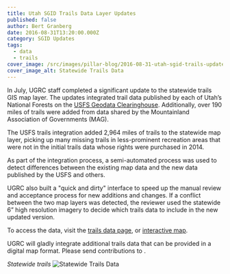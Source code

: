 ```yaml
---
title: Utah SGID Trails Data Layer Updates
published: false
author: Bert Granberg
date: 2016-08-31T13:20:00.000Z
category: SGID Updates
tags:
  - data
  - trails
cover_image: /src/images/pillar-blog/2016-08-31-utah-sgid-trails-update/statewidetrails.png
cover_image_alt: Statewide Trails Data
---
```



In July, UGRC staff completed a significant update to the statewide trails GIS map layer. The updates integrated trail data published by each of Utah’s National Forests on the [USFS Geodata Clearinghouse](https://data.fs.usda.gov/geodata/). Additionally, over 190 miles of trails were added from data shared by the Mountainland Association of Governments (MAG).

The USFS trails integration added 2,964 miles of trails to the statewide map layer, picking up many missing trails in less-prominent recreation areas that were not in the initial trails data whose rights were purchased in 2014.

As part of the integration process, a semi-automated process was used to detect differences between the existing map data and the new data published by the USFS and others.

UGRC also built a "quick and dirty" interface to speed up the manual review and acceptance process for new additions and changes. If a conflict between the two map layers was detected, the reviewer used the statewide 6” high resolution imagery to decide which trails data to include in the new updated version.

To access the data, visit the [trails data page](/products/sgid/recreation/trails-pathways), or [interactive map](https://utah.maps.arcgis.com/apps/SimpleViewer/index.html?appid=f3337951e0034ebb889ecebcb3a45f39).

UGRC will gladly integrate additional trails data that can be provided in a digital map format. Please send contributions to <Contacts inline subject={frontmatter.title} contactKey="trails" />.

_Statewide trails_
![Statewide Trails Data](../../images/pillar-blog/2016-08-31-utah-sgid-trails-update/statewidetrails.png)
